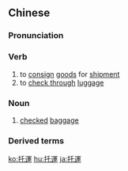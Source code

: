 {{also|托运}}
==Chinese==
{{zh-forms|s=托运}}

===Pronunciation===
{{zh-pron
|m=tuōyùn
|c=tok3 wan6
|mn=qz,xm,zz:thok-ūn
|cat=v,n
}}

===Verb===
{{zh-verb}}

# to [[consign]] [[goods]] for [[shipment]]
# to [[check through]] [[luggage]]

===Noun===
{{zh-noun}}

# [[checked]] [[baggage]]

===Derived terms===
{{zh-der|托運人}}

[[ko:托運]]
[[hu:托運]]
[[ja:托運]]